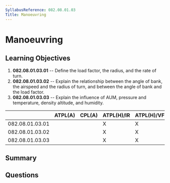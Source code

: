 ```yaml
---
SyllabusReference: 082.08.01.03
Title: Manoeuvring
---
```


# Manoeuvring

## Learning Objectives

1.  **082.08.01.03.01** -- Define the load factor, the radius, and the rate of
    turn.
2.  **082.08.01.03.02** -- Explain the relationship between the angle of bank,
    the airspeed and the radius of turn, and between the angle of bank and the
    load factor.
3.  **082.08.01.03.03** -- Explain the influence of AUM, pressure and
    temperature, density altitude, and humidity.

|                 | ATPL(A) | CPL(A) | ATPL(H)/IR | ATPL(H)/VFR | CPL(H) | IR | CBIR(A) |
| --------------- | ------- | ------ | ---------- | ----------- | ------ | -- | ------- |
| 082.08.01.03.01 |         |        | X          | X           | X      |    |         |
| 082.08.01.03.02 |         |        | X          | X           | X      |    |         |
| 082.08.01.03.03 |         |        | X          | X           | X      |    |         |

## Summary

## Questions
